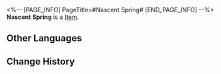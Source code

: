<%-- [PAGE_INFO]
PageTitle=#Nascent Spring#
[END_PAGE_INFO] --%>
{{Item Infobox
|id          = 1100101
|image       = Item Nascent Spring.png{{subst:void|<!--$UPLOAD:<<SpriteOutput/AvatarIcon/AvatarSkin/1100101.png>-<Item Nascent Spring.png>-<Item Icons>>-->}}
|type        = 
|invCategory = 
|rarity      = 5
|effect      = 
|description = Use to change March 7th: Preservation's outfit after obtaining
}}
'''Nascent Spring''' is a [[Item]].

==Other Languages==
{{Other Languages
|en   = Nascent Spring
|zhs  = 冬去煦至
|zht  = 冬去煦至
|ja   = 冬の後の日差し
|ko   = 겨울이 가고 찾아온 봄
|es   = Primavera naciente
|fr   = Printemps naissant
|ru   = Зарождение весны
|th   = จากเหมันต์สู่คิมหันต์
|vi   = Đông Đi Xuân Đến
|de   = Frühlingsanfang
|id   = Nascent Spring
|pt   = Primavera Nascente
}}

==Change History==
{{Change History|3.0}}
